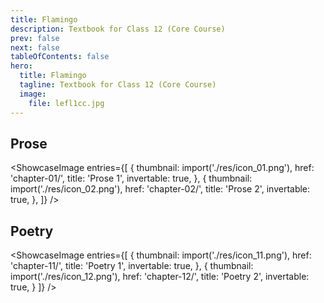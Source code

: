 ```yaml
---
title: Flamingo
description: Textbook for Class 12 (Core Course)
prev: false
next: false
tableOfContents: false
hero:
  title: Flamingo
  tagline: Textbook for Class 12 (Core Course)
  image:
    file: lefl1cc.jpg
---
```




## Prose

<ShowcaseImage
  entries={[
    {
      thumbnail: import('./res/icon_01.png'),
      href: 'chapter-01/',
      title: 'Prose 1',
      invertable: true,
    },
    {
      thumbnail: import('./res/icon_02.png'),
      href: 'chapter-02/',
      title: 'Prose 2',
      invertable: true,
    },
  ]}
/>

## Poetry

<ShowcaseImage
  entries={[
    {
      thumbnail: import('./res/icon_11.png'),
      href: 'chapter-11/',
      title: 'Poetry 1',
      invertable: true,
    },
    {
      thumbnail: import('./res/icon_12.png'),
      href: 'chapter-12/',
      title: 'Poetry 2',
      invertable: true,
    }
  ]}
/>

